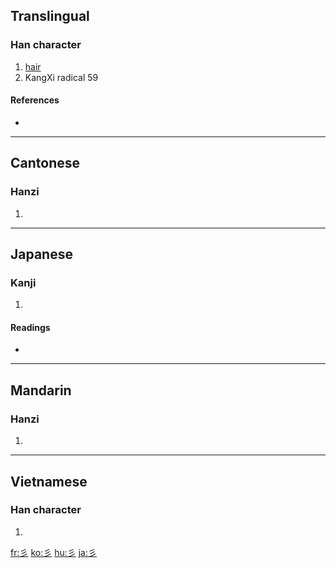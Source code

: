 {{also|ミ}}
==Translingual==
{{stroke order|type=animate}}

===Han character===
{{Han char|rn=59|rad=彡|as=00|sn=3|four=|canj=竹竹竹 (HHH)}}

# [[hair]]
# KangXi radical 59

====References====
* {{Han ref|kx=0363.020|dkj=09962|dj=0681.200|hdz=20852.040|uh=5F61|ud=24417}}

----

==Cantonese==

===Hanzi===
{{yue-hanzi|jyut=|y=saam1}}

# {{defn|Cantonese|sort=彡00}}

----

==Japanese==

===Kanji===
{{ja-kanji|grade=|rs=彡00}}

# {{defn|Japanese}}

====Readings====
* {{ja-readings|on=[[さん]] (san), [[せん]] (sen)|kun=[[かみ]] (kami)}}

----

==Mandarin==

===Hanzi===
{{cmn-hanzi|pin=[[shān]] ([[shan1]])|wg=shan<sup>1</sup>}}

# {{defn|Mandarin|sort=彡00}}

----

==Vietnamese==

===Han character===
{{vi-hantu|[[sam]]|rs=彡00}}

# {{defn|Vietnamese|sort=彡00}}

[[fr:彡]]
[[ko:彡]]
[[hu:彡]]
[[ja:彡]]
